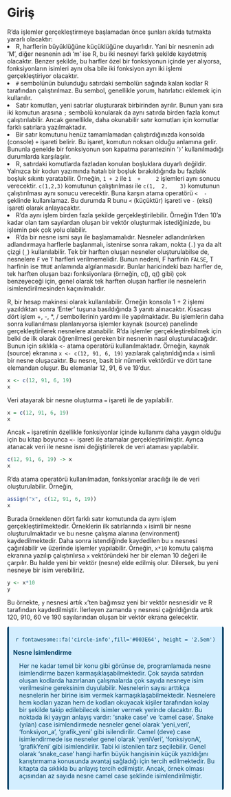 # Giriş

R’da işlemler gerçekleştirmeye başlamadan önce şunları akılda tutmakta yararlı olacaktır:
<li>R, harflerin büyüklüğüne küçüklüğüne duyarlıdır. Yani bir nesnenin adı ‘M’, diğer nesnenin adı ‘m’ ise R, bu iki nesneyi farklı şekilde kaydetmiş olacaktır. Benzer şekilde, bu harfler özel bir fonksiyonun içinde yer alıyorsa, fonksiyonların isimleri aynı olsa bile iki fonksiyon ayrı iki işlemi gerçekleştiriyor olacaktır.</li>
<li><code>#</code> sembolünün bulunduğu satırdaki sembolün sağında kalan kodlar R tarafından çalıştırılmaz. Bu sembol, genellikle yorum, hatırlatıcı eklemek için kullanılır.</li>
<li>Satır komutları, yeni satırlar oluşturarak birbirinden ayrılır. Bunun yanı sıra iki komutun arasına <code>;</code> sembolü konularak da aynı satırda birden fazla komut çalıştırılabilir. Ancak genellikle, daha okunabilir satır komutları için komutlar farklı satırlara yazılmaktadır.</li>
<li>Bir satır komutunu henüz tamamlamadan çalıştırdığınızda konsolda (console) <code>+</code> işareti belirir. Bu işaret, komutun noksan olduğu anlamına gelir. Bununla genelde bir fonksiyonun son kapatma parantezinin ‘<code>)</code>’ kullanılmadığı durumlarda karşılaşılır.</li>
<li>R, satırdaki komutlarda fazladan konulan boşluklara duyarlı değildir. Yalnızca bir kodun yazımında hatalı bir boşluk bırakıldığında bu fazlalık boşluk sıkıntı yaratabilir. Örneğin, <code>1 + 2</code> ile <code>1&nbsp; + &nbsp;&nbsp;&nbsp;&nbsp;2</code> işlemleri aynı sonucu verecektir. <code>c(1,2,3)</code> komutunun çalıştırılması ile <code>c(1,&nbsp;&nbsp;2,&nbsp;&nbsp;&nbsp;&nbsp;3)</code> komutunun çalıştırılması aynı sonucu verecektir. Buna karşın atama operatörü <code><&nbsp;&nbsp;-</code> şeklinde kullanılamaz. Bu durumda R bunu <code><</code> (küçüktür) işareti ve <code>-</code> (eksi) işareti olarak anlayacaktır.</li>
<li>R’da aynı işlem birden fazla şekilde gerçekleştirilebilir. Örneğin 1’den 10’a kadar olan tam sayılardan oluşan bir vektör oluşturmak istediğinizde, bu işlemin pek çok yolu olabilir.</li>
<li>R’da bir nesne ismi sayı ile başlamamalıdır. Nesneler adlandırılırken adlandırmaya harflerle başlanmalı, istenirse sonra rakam, nokta (<code>.</code>) ya da alt çizgi (<code>_</code>) kullanılabilir. Tek bir harften oluşan nesneler oluşturulabilse de, nesnelere <code>F</code> ve <code>T</code> harfleri verilmemelidir. Bunun nedeni, F harfinin <code>FALSE</code>, T harfinin ise <code>TRUE</code> anlamında algılanmasıdır. Bunlar haricindeki bazı harfler de, tek harften oluşan bazı fonksiyonlara (örneğin, c(), q() gibi) çok benzeyeceği için, genel olarak tek harften oluşan harfler ile nesnelerin isimlendirilmesinden kaçınılmalıdır.</li>
R, bir hesap makinesi olarak kullanılabilir. Örneğin konsola 1 + 2 işlemi yazıldıktan sonra ‘Enter’ tuşuna basıldığında 3 yanıtı alınacaktır. Kısacası dört işlem +, -, *, / sembollerinin yardımı ile yapılmaktadır. Bu işlemlerin daha sonra kullanılması planlanıyorsa işlemler kaynak (source) panelinde gerçekleştirilerek nesnelere atanabilir.
R’da işlemler gerçekleştirebilmek için belki de ilk olarak öğrenilmesi gereken bir nesnenin nasıl oluşturulacağıdır. Bunun için sıklıkla <code><-</code> atama operatörü kullanılmaktadır. Örneğin, kaynak (source) ekranına <code>x <- c(12, 91, 6, 19)</code> yazılarak çalıştırıldığında <code>x</code> isimli bir nesne oluşacaktır. Bu nesne, basit bir nümerik vektördür ve dört tane elemandan oluşur. Bu elemanlar 12, 91, 6 ve 19’dur.

```{r}
x <- c(12, 91, 6, 19)
x
```

Veri atayarak bir nesne oluşturma <code>=</code> işareti ile de yapılabilir.

```{r}
x = c(12, 91, 6, 19)
x
```

Ancak <code>=</code> işaretinin özellikle fonksiyonlar içinde kullanımı daha yaygın olduğu için bu kitap boyunca <code><-</code> işareti ile atamalar gerçekleştirilmiştir. Ayrıca atanacak veri ile nesne ismi değiştirilerek de veri ataması yapılabilir.

```{r}
c(12, 91, 6, 19) -> x
x
```

R’da atama operatörü kullanılmadan, fonksiyonlar aracılığı ile de veri oluşturulabilir. Örneğin,

```{r}
assign("x", c(12, 91, 6, 19))
x
```

Burada örneklenen dört farklı satır komutunda da aynı işlem gerçekleştirilmektedir. Örneklerin ilk satırlarında <code>x</code> isimli bir nesne oluşturulmaktadır ve bu nesne çalışma alanına (environment) kaydedilmektedir. Daha sonra istendiğinde kaydedilen bu <code>x</code> nesnesi çağırılabilir ve üzerinde işlemler yapılabilir. Örneğin,
<code>x*10</code> komutu çalışma ekranına yazılıp çalıştırılırsa <code>x</code> vektöründeki her bir eleman 10 değeri ile çarpılır. Bu halde yeni bir vektör (nesne) elde edilmiş olur. Dilersek, bu yeni nesneye bir isim verebiliriz.

```{r}
y <- x*10
y
```

Bu örnekte, <code>y</code> nesnesi artık <code>x</code>’ten bağımsız yeni bir vektör nesnesidir ve R tarafından kaydedilmiştir. İlerleyen zamanda <code>y</code> nesnesi çağrıldığında artık 120, 910, 60 ve 190 sayılarından oluşan bir vektör ekrana gelecektir.

<div class="warning" style='background-color:#D3EEFF; color: #003E64; border-left: solid #003E64 4px; border-right: solid #003E64 4px; border-radius: 4px; padding:0.7em;'>
<span>
<p style='margin-top:1em; text-align:center'>
<center><p>`r fontawesome::fa('circle-info',fill='#003E64', height = '2.5em')`</p></center>
<b>Nesne İsimlendirme</b></p>
<p style='margin-left:1em;'>
Her ne kadar temel bir konu gibi görünse de, programlamada nesne isimlendirme bazen karmaşıklaşabilmektedir. Çok sayıda satırdan oluşan kodlarda hazırlanan çalışmalarda çok sayıda nesneye isim verilmesine gereksinim duyulabilir. Nesnelerin sayısı arttıkça nesnelerin her birine isim vermek karmaşıklaşabilmektedir. Nesnelere hem kodları yazan hem de kodları okuyacak kişiler tarafından kolay bir şekilde takip edilebilecek isimler vermek yerinde olacaktır. Bu noktada iki yaygın anlayış vardır: 'snake case' ve 'camel case'. Snake (yılan) case isimlendirmede nesneler genel olarak 'yeni_veri', 'fonksiyon_a', 'grafik_yeni' gibi isilendirilir. Camel (deve) case isimlendirmede ise nesneler genel olarak 'yeniVeri', 'fonksiyonA', 'grafikYeni' gibi isimlendirilir. Tabi ki istenilen tarz seçilebilir. Genel olarak 'snake_case' hangi harfin büyük hangisinin küçük yazıldığını karıştırmama konusunda avantaj sağladığı için tercih edilmektedir. Bu kitapta da sıklıkla bu anlayış tercih edilmiştir. Ancak, örnek olması açısından az sayıda nesne camel case şeklinde isimlendirilmiştir.
</p>
</span>
</div>